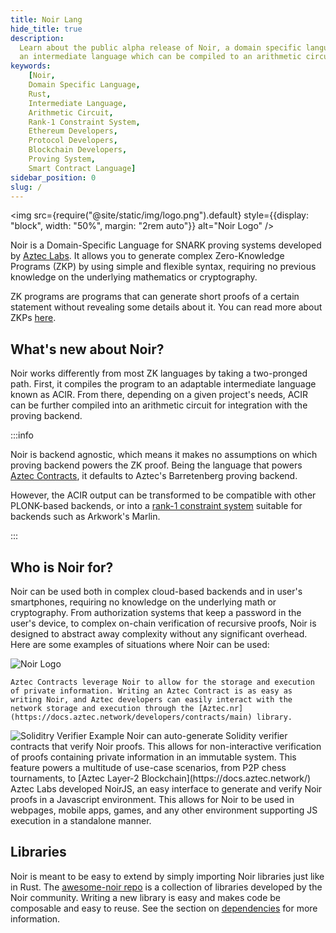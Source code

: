 ```yaml
---
title: Noir Lang
hide_title: true
description:
  Learn about the public alpha release of Noir, a domain specific language heavily influenced by Rust that compiles to
  an intermediate language which can be compiled to an arithmetic circuit or a rank-1 constraint system.
keywords:
    [Noir,
    Domain Specific Language,
    Rust,
    Intermediate Language,
    Arithmetic Circuit,
    Rank-1 Constraint System,
    Ethereum Developers,
    Protocol Developers,
    Blockchain Developers,
    Proving System,
    Smart Contract Language]
sidebar_position: 0
slug: /
---
```



<img src={require("@site/static/img/logo.png").default} style={{display: "block", width: "50%", margin: "2rem auto"}} alt="Noir Logo"  />

Noir is a Domain-Specific Language for SNARK proving systems developed by [Aztec Labs](https://aztec.network/). It allows you to generate complex Zero-Knowledge Programs (ZKP) by using simple and flexible syntax, requiring no previous knowledge on the underlying mathematics or cryptography.

ZK programs are programs that can generate short proofs of a certain statement without revealing some details about it. You can read more about ZKPs [here](https://dev.to/spalladino/a-beginners-intro-to-coding-zero-knowledge-proofs-c56).

## What's new about Noir?

Noir works differently from most ZK languages by taking a two-pronged path. First, it compiles the program to an adaptable intermediate language known as ACIR. From there, depending on a given project's needs, ACIR can be further compiled into an arithmetic circuit for integration with the proving backend.

:::info

Noir is backend agnostic, which means it makes no assumptions on which proving backend powers the ZK proof. Being the language that powers [Aztec Contracts](https://docs.aztec.network/developers/contracts/main), it defaults to Aztec's Barretenberg proving backend.

However, the ACIR output can be transformed to be compatible with other PLONK-based backends, or into a [rank-1 constraint system](https://www.rareskills.io/post/rank-1-constraint-system) suitable for backends such as Arkwork's Marlin.

:::

## Who is Noir for?

Noir can be used both in complex cloud-based backends and in user's smartphones, requiring no knowledge on the underlying math or cryptography. From authorization systems that keep a password in the user's device, to complex on-chain verification of recursive proofs, Noir is designed to abstract away complexity without any significant overhead. Here are some examples of situations where Noir can be used:

<Tabs>
  <TabItem value="Aztec Contracts" label="Aztec Contracts" default>
    <img src={require("@site/static/img/aztec_logo.png").default} style={{display: "block", width: "50%", margin: "2rem auto"}} alt="Noir Logo"  />
    
    Aztec Contracts leverage Noir to allow for the storage and execution of private information. Writing an Aztec Contract is as easy as writing Noir, and Aztec developers can easily interact with the network storage and execution through the [Aztec.nr](https://docs.aztec.network/developers/contracts/main) library.
  </TabItem>
  <TabItem value="Solidity Verifiers" label="Solidity Verifiers">
    <img src={require("@site/static/img/solidity_verifier_ex.png").default} style={{display: "block", margin: "2rem auto"}} alt="Soliditry Verifier Example"  />
    Noir can auto-generate Solidity verifier contracts that verify Noir proofs. This allows for non-interactive verification of proofs containing private information in an immutable system. This feature powers a multitude of use-case scenarios, from P2P chess tournaments, to [Aztec Layer-2 Blockchain](https://docs.aztec.network/)
  </TabItem>
  <TabItem value="Full-Stack Development" label="Full-Stack Development">
    Aztec Labs developed NoirJS, an easy interface to generate and verify Noir proofs in a Javascript environment. This allows for Noir to be used in webpages, mobile apps, games, and any other environment supporting JS execution in a standalone manner.
  </TabItem>
</Tabs>


## Libraries

Noir is meant to be easy to extend by simply importing Noir libraries just like in Rust. 
The [awesome-noir repo](https://github.com/noir-lang/awesome-noir#libraries) is a collection of libraries developed by the Noir community.
Writing a new library is easy and makes code be composable and easy to reuse. See the section on [dependencies](noir/modules_packages_crates/dependencies.md) for more information.
